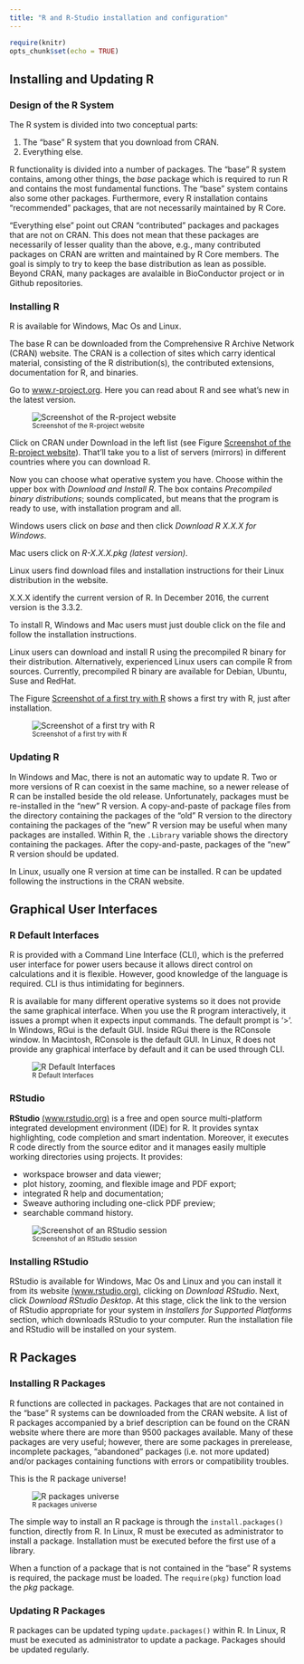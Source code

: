```yaml
---
title: "R and R-Studio installation and configuration"
---
```


```r
require(knitr)
opts_chunk$set(echo = TRUE)
```


## Installing and Updating R

### Design of the R System

The R system is divided into two conceptual parts:

1. The "base" R system that you download from CRAN.
2. Everything else.

R functionality is divided into a number of packages. The "base" R system contains, among other things, the _base_ package which is required to run R and contains the most fundamental functions. The "base" system contains also some other packages. Furthermore, every R installation contains "recommended" packages, that are not necessarily maintained by R Core.

"Everything else" point out CRAN "contributed" packages and packages that are not on CRAN. This does not mean that these packages are necessarily of lesser quality than the above, e.g., many contributed packages on CRAN are written and maintained by R Core members. The goal is simply to try to keep the base distribution as lean as possible. Beyond CRAN, many packages are avalaible in BioConductor project or in Github repositories.


### Installing R

R is available for Windows, Mac Os and Linux.

The base R can be downloaded from the Comprehensive R Archive Network (CRAN) website. The CRAN is a collection of sites which carry identical material, consisting of the R distribution(s), the contributed extensions, documentation for R, and binaries.

Go to [www.r-project.org](http://www.r-project.org/). Here you can read about R and see what's new in the latest version.

<div id="fig:ssSiteRproject">
![<small>Screenshot of the R-project website</small>\label{fig:ssSiteRproject}](./images/r-project.png)

</div>

Click on CRAN under Download in the left list (see Figure [Screenshot of the R-project website](#fig:ssSiteRproject)). That'll take you to a list of servers (mirrors) in different countries where you can download R.

Now you can choose what operative system you have. Choose within the upper box with _Download and Install R_. The box contains _Precompiled binary distributions_; sounds complicated, but means that the program is ready to use, with installation program and all.

Windows users click on _base_ and then click _Download R X.X.X for Windows_.

Mac users click on _R-X.X.X.pkg (latest version)_.

Linux users find download files and installation instructions for their Linux distribution in the website. 

X.X.X identify the current version of R. In December 2016, the current version is the 3.3.2.

To install R, Windows and Mac users must just double click on the file and follow the installation instructions.

Linux users can download and install R using the precompiled R binary for their distribution. Alternatively, experienced Linux users can compile R from sources. Currently, precompiled R binary are available for Debian, Ubuntu, Suse and RedHat. 

The Figure [Screenshot of a first try with R](#fig:ssFirsttry) shows a first try with R, just after installation.

<div id="fig:ssFirsttry">
![<small>Screenshot of a first try with R</small>\label{fig:ssFirsttry}](./images/RfirstPlot.png)

</div>

### Updating R

In Windows and Mac, there is not an automatic way to update R. Two or more versions of R can coexist in the same machine, so a newer release of R can be installed beside the old release. Unfortunately, packages must be re-installed in the "new" R version. A copy-and-paste of package files from the directory containing the packages of the "old" R version to the directory containing the packages of the "new" R version may be useful when many packages are installed. Within R, the `.Library` variable shows the directory containing the packages. After the copy-and-paste, packages of the "new" R version should be updated.

In Linux, usually one R version at time can be installed. R can be updated following the instructions in the CRAN website.


## Graphical User Interfaces

### R Default Interfaces

R is provided with a Command Line Interface (CLI), which is the preferred user interface for power users because it allows direct control on calculations and it is flexible. However, good knowledge of the language is required. CLI is thus intimidating for beginners. 


R is available for many different operative systems so it does not provide the same graphical interface. When you use the R program interactively, it issues a prompt when it expects input commands. The default prompt is '>'. In Windows, RGui is the default GUI. Inside RGui there is the RConsole window. In Macintosh, RConsole is the default GUI. In Linux, R does not provide any graphical interface by default and it can be used through CLI.

![<small>R Default Interfaces</small>](images/ssDefaultGui.png)


### RStudio 

**RStudio** [(www.rstudio.org)](http://www.rstudio.org/) is a free and open source multi-platform integrated development environment (IDE) for R. It provides syntax highlighting, code completion and smart indentation. Moreover, it executes R code directly from the source editor and it manages easily multiple working directories using projects. It provides:

 - workspace browser and data viewer;
 - plot history, zooming, and flexible image and PDF export;
 - integrated R help and documentation;
 - Sweave authoring including one-click PDF preview;
 - searchable command history.

![<small>Screenshot of an RStudio session</small>](images/ssGuiRstudio.png)

### Installing RStudio

RStudio is available for Windows, Mac Os and Linux and you can install it from its website [(www.rstudio.org)](http://www.rstudio.org/), clicking on _Download RStudio_. Next, click _Download RStudio Desktop_. At this stage, click the link to the version of RStudio appropriate for your system in _Installers for Supported Platforms_ section, which downloads RStudio to your computer. Run the installation file and RStudio will be installed on your system. 


## R Packages

### Installing R Packages

R functions are collected in packages. Packages that are not contained in the "base" R systems can be downloaded from the CRAN website. A list of R packages accompanied by a brief description can be found on the CRAN website where there are more than 9500 packages available. Many of these packages are very useful; however, there are some packages in prerelease, incomplete packages, "abandoned" packages (i.e. not more updated) and/or packages containing functions with errors or compatibility troubles.

This is the R package universe!

![<small>R packages universe</small>](./images/r-packages-universe.png)


The simple way to install an R package is through the `install.packages()` function, directly from R. In Linux, R must be executed as administrator to install a package. Installation must be executed before the first use of a library.

When a function of a package that is not contained in the "base" R systems is required, the package must be loaded. The `require(pkg)` function load the _pkg_ package. 

### Updating R Packages

R packages can be updated typing `update.packages()` within R. In Linux, R must be executed as administrator to update a package. Packages should be updated regularly.



